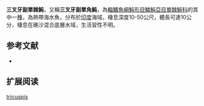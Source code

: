 {{Speciesbox
| name = 三叉牙副單棘魨
| image = 
| status = NE
| status_system = IUCN3.1
| genus = Paramonacanthus
| species = tricuspis
| authority = [[Hollard|Hollard]], 1854
| synonyms = *''Monocanthus tricuspis,Temminck & Schlegel, 1850''
*''Monacanthus tricuspis,Temminck & Schlegel, 1850''
*''Paramonacanthus horae ,Fraser-Brunner, 1941 ''
}}

'''三叉牙副單棘魨'''，又稱'''三叉牙副單角魨'''，為[[輻鰭魚綱|輻鰭魚綱]][[魨形目|魨形目]][[鱗魨亞目|鱗魨亞目]][[單棘魨科|單棘魨科]]的其中一[[種|種]]，為熱帶海水魚，分布於[[印度|印度]]海域，棲息深度10-50公尺，體長可達10公分，棲息在礁沙混合底層水域，生活習性不明。
==参考文献==
*{{FishBase_species|genus=Paramonacanthus|species=tricuspis|year=2014|month=3}}

== 扩展阅读 ==
{{refbegin}}
{{wikispecies-inline|Paramonacanthus tricuspis|三叉牙副單棘魨}}
{{refend}}
{{Taxonbar|from=Q2357444}}

[[Category:副單棘魨屬|tricuspis]]


{{魚類小作品}}